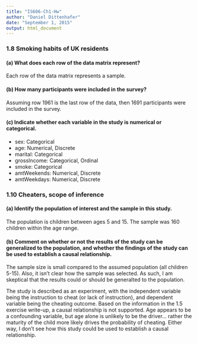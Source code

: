 ```yaml
---
title: "IS606-Ch1-Hw"
author: "Daniel Dittenhafer"
date: "September 1, 2015"
output: html_document
---
```


### 1.8 Smoking habits of UK residents

#### (a) What does each row of the data matrix represent?

Each row of the data matrix represents a sample.

#### (b) How many participants were included in the survey?

Assuming row 1961 is the last row of the data, then 1691 participants were included in the survey.

#### (c) Indicate whether each variable in the study is numerical or categorical.

* sex: Categorical
* age: Numerical, Discrete
* marital: Categorical
* grossIncome: Categorical, Ordinal
* smoke: Categorical
* amtWeekends: Numerical, Discrete
* amtWeekdays: Numerical, Discrete


### 1.10 Cheaters, scope of inference

#### (a) Identify the population of interest and the sample in this study.

The population is children between ages 5 and 15. The sample was 160 children within the age range.

#### (b) Comment on whether or not the results of the study can be generalized to the population, and whether the findings of the study can be used to establish a causal relationship.

The sample size is small compared to the assumed population (all children 5-15). Also, it isn't clear how the sample was selected. As such, I am skeptical that the results could or should be generalted to the population.

The study is described as an experiment, with the independent variable being the instruction to cheat (or lack of instruction), and dependent variable being the cheating outcome. Based on the information in the 1.5 exercise write-up, a causal relationship is not supported. Age appears to be a confounding variable, but age alone is unlikely to be the driver... rather the maturity of the child more likely drives the probability of cheating. Either way, I don't see how this study could be used to establish a causal relationship.





```r

```

